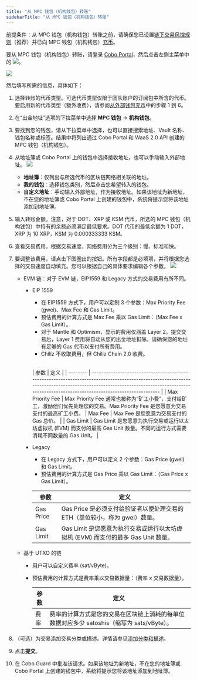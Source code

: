 ```yaml
---
title: "从 MPC 钱包（机构钱包）转账"
sidebarTitle: "从 MPC 钱包（机构钱包）转账"
---
```


<Note>前提条件：从 MPC 钱包（机构钱包）转账之前，请确保您已设置[链下交易风控规则](/cn/portal/risk-controls/off-chain-tx-set-transfer)（推荐）并已向 MPC 钱包（机构钱包）[充币](/cn/portal/mpc-wallets/ocw/transfers)。</Note>

要从 MPC 钱包（机构钱包）转账，请登录 [Cobo Portal](https://portal.cobo.com/login)，然后点击左侧主菜单中的 <img src="/cn/images/transfers/transfer-button.svg" className="icon"></img>。

<img src="/cn/images/transfers/transfer-button-location.png" className="screenshot_modal"/>
 

然后填写所需的信息，具体如下：

1. 选择转账的代币类型。可选代币类型仅限于团队账户的订阅包中所含的代币。要启用新的代币类型（额外收费），请参阅[从外部钱包充币](https://manuals.cobo.com/cn/portal/mpc-wallets/ocw/transfers#)中的步骤 1 到 6。

2. 在“出金地址”选项的下拉菜单中选择 **MPC 钱包** -> **机构钱包**。

3. 要找到您的钱包，请从下拉菜单中选择，也可以直接搜索地址、Vault 名称、钱包名称或标签。结果中将列出通过 Cobo Portal 和 WaaS 2.0 API 创建的 MPC 钱包（机构钱包）。

4. 从地址簿或 Cobo Portal 上的钱包中选择接收地址，也可以手动输入外部地址。
    <img src="/cn/images/transfers/to-address.png" className="screenshot_modal"/>
    - **地址簿**：仅列出与所选代币的区块链网络相关联的地址。
    - **我的钱包**：选择钱包类别，然后点击您希望转入的钱包。
    - **自定义地址**：手动输入外部地址，作为接收地址。如果该地址为新地址，不在您的地址簿或 Cobo Portal 上创建的钱包中，系统将提示您将该地址添加到地址簿。
5. 输入转账金额。注意，对于 DOT、XRP 或 KSM 代币，所选的 MPC 钱包（机构钱包）中持有的余额必须满足最低要求。DOT 代币的最低余额为 1 DOT，XRP 为 10 XRP，KSM 为 0.000333333 KSM。
6. 查看交易费用。根据交易速度，网络费用分为三个级别：慢、标准和快。
7. 要调整该费用，请点击下图圈出的按钮。所有字段都是必填项，并将根据您选择的交易速度自动填充。您可以根据自己的具体要求编辑各个参数。
    <img src="/cn/images/transfers/customize-fees.png" className="screenshot_modal"/>
    - EVM 链：对于 EVM 链，EIP1559 和 Legacy 方式的交易费用有所不同。
        - EIP 1559
            - 在 EIP1559 方式下，用户可以定制 3 个参数：Max Priority Fee (gwei)、Max Fee 和 Gas Limit。
            - 预估费用的计算方式是 Max Fee 乘以 Gas Limit：（Max Fee x Gas Limit）。
            - 对于 Mantle 和 Optimism，显示的费用仅涵盖 Layer 2。提交交易后，Layer 1 费用将自动从您的出金地址扣除。请确保您的地址有足够的 Gas 代币以支付所有费用。
            - Chiliz 不收取费用，但 Chiliz Chain 2.0 收费。

            <a id="eip1559"></a>	
            | 参数        | 定义                                                                                                                                                                                                                             |
            | --------         | -------------------------------------------------------------------------------------------------------------------------------------------------------------------------------------------------------------------------------------  |
            | Max Priority Fee | Max Priority Fee 通常也被称为“矿工小费”，支付给矿工，激励他们优先处理您的交易。Max Priority Fee 是您愿意为交易支付的最高矿工小费。
            | Max Fee          | Max Fee 是您愿意为交易支付的 Gas 总价。                                                                                                                                                |
            | Gas Limit        | Gas Limit 是您愿意为执行交易或运行以太坊虚拟机 (EVM) 而支付的最高 Gas Unit 数量。不同的运行方式需要消耗不同数量的 Gas Unit。              |

        - Legacy
            - 在 Legacy 方式下，用户可以定义 2 个参数：Gas Price (gwei) 和 Gas Limit。
            - 预估费用的计算方式是 Gas Price 乘以 Gas Limit：（Gas Price x Gas Limit）。

            | 参数 | 定义                                                                                                                                                  |
            | --------  | ----------------------------------------------------------------------------------------------------------------------------------------------------------  |
            | Gas Price | Gas Price 是必须支付给验证者以便处理交易的 ETH（单位较小，称为 gwei）数量。                   |
            | Gas Limit | Gas Limit 是您愿意为执行交易或运行以太坊虚拟机 (EVM) 而支付的最多 Gas Unit 数量。 |                                                                                              |
    - 基于 UTXO 的链
        - 用户可以自定义费率 (sat/vByte)。
        - 预估费用的计算方式是费率乘以交易数据量：（费率 x 交易数据量）。

            | 参数 | 定义                                                                                                                               |
            | --------  | -----------------------------------------------------------------------------------------------------------------------------------------|
            | 费率  | 费率的计算方式是您的交易在区块链上消耗的每单位数据对应多少 satoshis（缩写为 sats/vByte）。|
8. （可选）为交易添加交易分类或描述。详情请参见[添加分类和描述](/cn/portal/transfers/add-category)。
9. 点击**提交**。
10. 在 Cobo Guard 中批准该请求。如果该地址为新地址，不在您的地址簿或 Cobo Portal 上创建的钱包中，系统将提示您将该地址添加到地址簿。
